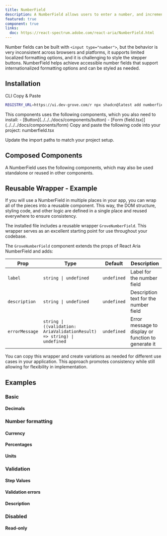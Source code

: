 ```yaml
---
title: NumberField
description: A NumberField allows users to enter a number, and increment or decrement the value using stepper buttons or the keyboard.
featured: true
component: true
links:
  doc: https://react-spectrum.adobe.com/react-aria/NumberField.html
---
```


Number fields can be built with `<input type="number">`, but the behavior is very inconsistent across browsers and platforms, it supports limited localized formatting options, and it is challenging to style the stepper buttons. NumberField helps achieve accessible number fields that support internationalized formatting options and can be styled as needed.

<ComponentPreview name="numberfield-demo" />

## Installation

<Tabs defaultValue="cli">

<TabsList>
  <TabsTrigger value="cli">CLI</TabsTrigger>
  <TabsTrigger value="manual">Copy & Paste</TabsTrigger>
</TabsList>

<TabsContent value="cli">

```bash
REGISTRY_URL=https://ui.dev-grove.com/r npx shadcn@latest add numberfield
```

</TabsContent>

<TabsContent value="manual">

<Steps>
<Step>
  This components uses the following components, which you also need to install:
  - [Button](../../../docs/components/button)
  - [Form (field.tsx)](../../../docs/components/form)
</Step>
<Step>
  Copy and paste the following code into your project: numberfield.tsx
</Step>

<ComponentSource name="numberfield" />

<Step>Update the import paths to match your project setup.</Step>

</Steps>

</TabsContent>

</Tabs>

## Composed Components

A NumberField uses the following components, which may also be used standalone or reused in other components.

<ComponentCards>
  <ComponentCard component="label" />
  <ComponentCard component="input" />
  <ComponentCard component="button" />
</ComponentCards>

## Reusable Wrapper - Example

If you will use a NumberField in multiple places in your app, you can wrap all of the pieces into a reusable component. This way, the DOM structure, styling code, and other logic are defined in a single place and reused everywhere to ensure consistency.

The installed file includes a reusable wrapper `GroveNumberField`. This wrapper serves as an excellent starting point for use throughout your codebase.

<ComponentPreview name="numberfield-reusable" />

The `GroveNumberField` component extends the props of React Aria NumberField and adds:

| Prop           | Type                                                                    | Default     | Description                                         |
| -------------- | ----------------------------------------------------------------------- | ----------- | --------------------------------------------------- |
| `label`        | `string \| undefined`                                                   | `undefined` | Label for the number field                          |
| `description`  | `string \| undefined`                                                   | `undefined` | Description text for the number field               |
| `errorMessage` | `string \| ((validation: AriaValidationResult) => string) \| undefined` | `undefined` | Error message to display or function to generate it |

You can copy this wrapper and create variations as needed for different use cases in your application. This approach promotes consistency while still allowing for flexibility in implementation.

## Examples

### Basic

#### Decimals

<ComponentPreview name="numberfield-demo" />

### Number formatting

<ComponentPreview name="numberfield-formatting" />

#### Currency

<ComponentPreview name="numberfield-currency" />

#### Percentages

<ComponentPreview name="numberfield-percentages" />

#### Units

<ComponentPreview name="numberfield-units" />

### Validation

<ComponentPreview name="numberfield-validation" />

#### Step Values

<ComponentPreview name="numberfield-step-values" />

#### Validation errors

<ComponentPreview name="numberfield-validation-error" />

#### Description

<ComponentPreview name="numberfield-description" />

### Disabled

<ComponentPreview name="numberfield-disabled" />

#### Read-only

<ComponentPreview name="numberfield-readonly" />
